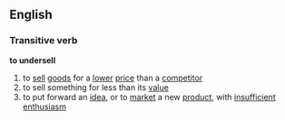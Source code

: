 ==English==
===Transitive verb===
'''to undersell'''
#to [[sell]] [[goods]] for a [[lower]] [[price]] than a [[competitor]]
#to sell something for less than its [[value]]
#to put forward an [[idea]], or to [[market]] a new [[product]], with [[insufficient]] [[enthusiasm]]